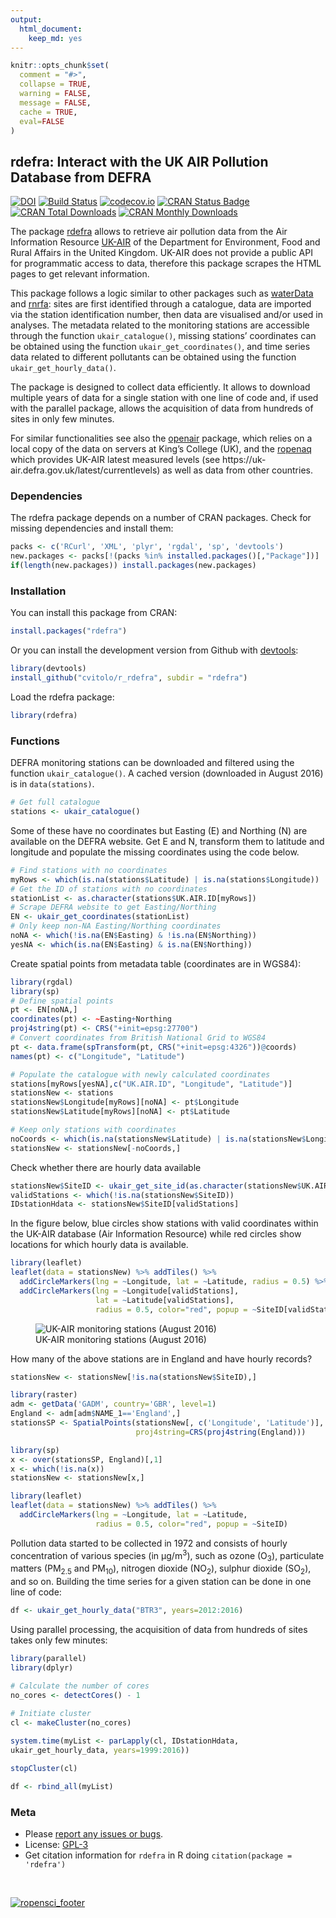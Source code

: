```yaml
---
output: 
  html_document: 
    keep_md: yes
---
```


```r
knitr::opts_chunk$set(
  comment = "#>",
  collapse = TRUE,
  warning = FALSE,
  message = FALSE,
  cache = TRUE,
  eval=FALSE
)
```

<!-- Edit the README.Rmd only!!! The README.md is generated automatically from README.Rmd. -->

rdefra: Interact with the UK AIR Pollution Database from DEFRA
---------------

[![DOI](https://zenodo.org/badge/9118/kehraProject/r_rdefra.svg)](https://zenodo.org/badge/latestdoi/9118/kehraProject/r_rdefra)
[![Build Status](https://travis-ci.org/kehraProject/r_rdefra.svg)](https://travis-ci.org/kehraProject/r_rdefra.svg?branch=master)
[![codecov.io](https://codecov.io/github/kehraProject/r_rdefra/coverage.svg?branch=master)](https://codecov.io/github/kehraProject/r_rdefra?branch=master)
[![CRAN Status Badge](http://www.r-pkg.org/badges/version/rdefra)](http://cran.r-project.org/web/packages/rdefra)
[![CRAN Total Downloads](http://cranlogs.r-pkg.org/badges/grand-total/rdefra)](http://cran.rstudio.com/web/packages/rdefra/index.html)
[![CRAN Monthly Downloads](http://cranlogs.r-pkg.org/badges/rdefra)](http://cran.rstudio.com/web/packages/rdefra/index.html)

The package [rdefra](https://cran.r-project.org/package=rdefra) allows to retrieve air pollution data from the Air Information Resource [UK-AIR](https://uk-air.defra.gov.uk/) of the Department for Environment, Food and Rural Affairs in the United Kingdom. UK-AIR does not provide a public API for programmatic access to data, therefore this package scrapes the HTML pages to get relevant information.

This package follows a logic similar to other packages such as [waterData](https://cran.r-project.org/package=waterdata) and [rnrfa](https://cran.r-project.org/package=rnrfa): sites are first identified through a catalogue, data are imported via the station identification number, then data are visualised and/or used in analyses. The metadata related to the monitoring stations are accessible through the function `ukair_catalogue()`, missing stations' coordinates can be obtained using the function `ukair_get_coordinates()`, and time series data related to different pollutants can be obtained using the function `ukair_get_hourly_data()`.

The package is designed to collect data efficiently. It allows to download multiple years of data for a single station with one line of code and, if used with the parallel package, allows the acquisition of data from hundreds of sites in only few minutes.

For similar functionalities see also the [openair](https://cran.r-project.org/package=openair) package, which relies on a local copy of the data on servers at King's College (UK), and the [ropenaq](https://CRAN.R-project.org/package=ropenaq) which provides UK-AIR latest measured levels (see https://uk-air.defra.gov.uk/latest/currentlevels) as well as data from other countries.

### Dependencies
The rdefra package depends on a number of CRAN packages. Check for missing dependencies and install them:

```R
packs <- c('RCurl', 'XML', 'plyr', 'rgdal', 'sp', 'devtools')
new.packages <- packs[!(packs %in% installed.packages()[,"Package"])]
if(length(new.packages)) install.packages(new.packages)
```

### Installation

You can install this package from CRAN:

```r
install.packages("rdefra")
```


Or you can install the development version from Github with [devtools](https://github.com/hadley/devtools):

```r
library(devtools)
install_github("cvitolo/r_rdefra", subdir = "rdefra")
```

Load the rdefra package:

```r
library(rdefra)
```

### Functions
DEFRA monitoring stations can be downloaded and filtered using the function `ukair_catalogue()`. A cached version (downloaded in August 2016) is in `data(stations)`.

```r
# Get full catalogue
stations <- ukair_catalogue()
```

Some of these have no coordinates but Easting (E) and Northing (N) are available on the DEFRA website. Get E and N, transform them to latitude and longitude and populate the missing coordinates using the code below.

```r
# Find stations with no coordinates
myRows <- which(is.na(stations$Latitude) | is.na(stations$Longitude))
# Get the ID of stations with no coordinates
stationList <- as.character(stations$UK.AIR.ID[myRows])
# Scrape DEFRA website to get Easting/Northing
EN <- ukair_get_coordinates(stationList)
# Only keep non-NA Easting/Northing coordinates
noNA <- which(!is.na(EN$Easting) & !is.na(EN$Northing))
yesNA <- which(is.na(EN$Easting) & is.na(EN$Northing))
```

Create spatial points from metadata table (coordinates are in WGS84):
```r
library(rgdal)
library(sp)
# Define spatial points
pt <- EN[noNA,]
coordinates(pt) <- ~Easting+Northing
proj4string(pt) <- CRS("+init=epsg:27700")
# Convert coordinates from British National Grid to WGS84
pt <- data.frame(spTransform(pt, CRS("+init=epsg:4326"))@coords)  
names(pt) <- c("Longitude", "Latitude")

# Populate the catalogue with newly calculated coordinates
stations[myRows[yesNA],c("UK.AIR.ID", "Longitude", "Latitude")]
stationsNew <- stations
stationsNew$Longitude[myRows][noNA] <- pt$Longitude
stationsNew$Latitude[myRows][noNA] <- pt$Latitude

# Keep only stations with coordinates
noCoords <- which(is.na(stationsNew$Latitude) | is.na(stationsNew$Longitude))
stationsNew <- stationsNew[-noCoords,]
```

Check whether there are hourly data available
```r
stationsNew$SiteID <- ukair_get_site_id(as.character(stationsNew$UK.AIR.ID))
validStations <- which(!is.na(stationsNew$SiteID))
IDstationHdata <- stationsNew$SiteID[validStations] 
```

In the figure below, blue circles show stations with valid coordinates within the UK-AIR database (Air Information Resource) while red circles show locations for which hourly data is available.

```r
library(leaflet)
leaflet(data = stationsNew) %>% addTiles() %>% 
  addCircleMarkers(lng = ~Longitude, lat = ~Latitude, radius = 0.5) %>% 
  addCircleMarkers(lng = ~Longitude[validStations], 
                   lat = ~Latitude[validStations], 
                   radius = 0.5, color="red", popup = ~SiteID[validStations])
```

![UK-AIR monitoring stations (August 2016)](paper/MonitoringStations.png)

How many of the above stations are in England and have hourly records?
```r
stationsNew <- stationsNew[!is.na(stationsNew$SiteID),]

library(raster) 
adm <- getData('GADM', country='GBR', level=1)
England <- adm[adm$NAME_1=='England',]
stationsSP <- SpatialPoints(stationsNew[, c('Longitude', 'Latitude')], 
                            proj4string=CRS(proj4string(England)))

library(sp)
x <- over(stationsSP, England)[,1]
x <- which(!is.na(x))
stationsNew <- stationsNew[x,]

library(leaflet)
leaflet(data = stationsNew) %>% addTiles() %>% 
  addCircleMarkers(lng = ~Longitude, lat = ~Latitude, 
                   radius = 0.5, color="red", popup = ~SiteID)
```

Pollution data started to be collected in 1972 and consists of hourly concentration of various species (in &#956;g/m<sup>3</sup>), such as ozone (O<sub>3</sub>), particulate matters (PM<sub>2.5</sub> and PM<sub>10</sub>), nitrogen dioxide (NO<sub>2</sub>), sulphur dioxide (SO<sub>2</sub>), and so on. Building the time series for a given station can be done in one line of code:

```r
df <- ukair_get_hourly_data("BTR3", years=2012:2016)
```

Using parallel processing, the acquisition of data from hundreds of sites takes only few minutes:

```r
library(parallel)
library(dplyr)

# Calculate the number of cores
no_cores <- detectCores() - 1
 
# Initiate cluster
cl <- makeCluster(no_cores)

system.time(myList <- parLapply(cl, IDstationHdata, 
ukair_get_hourly_data, years=1999:2016))

stopCluster(cl)

df <- rbind_all(myList)
```

### Meta

* Please [report any issues or bugs](https://github.com/kehraProject/r_rdefra/issues).
* License: [GPL-3](https://opensource.org/licenses/GPL-3.0)
* Get citation information for `rdefra` in R doing `citation(package = 'rdefra')`

<br/>

[![ropensci_footer](http://ropensci.org/public_images/github_footer.png)](http://ropensci.org)
